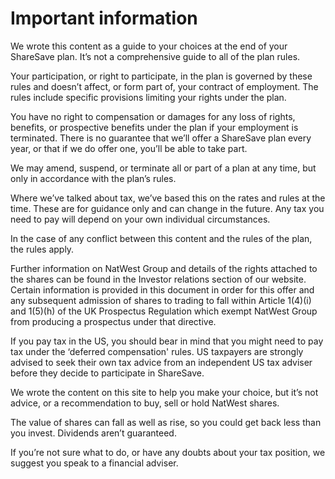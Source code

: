 # Important information

We wrote this content as a guide to your choices at the end of your ShareSave plan. It’s not a comprehensive guide to all of the plan rules.

Your participation, or right to participate, in the plan is governed by these rules and doesn’t affect, or form part of, your contract of employment. The rules include specific provisions limiting your rights under the plan.

You have no right to compensation or damages for any loss of rights, benefits, or prospective benefits under the plan if your employment is terminated. There is no guarantee that we’ll offer a ShareSave plan every year, or that if we do offer one, you’ll be able to take part.

We may amend, suspend, or terminate all or part of a plan at any time, but only in accordance with the plan’s rules.

Where we’ve talked about tax, we’ve based this on the rates and rules at the time. These are for guidance only and can change in the future. Any tax you need to pay will depend on your own individual circumstances.

In the case of any conflict between this content and the rules of the plan, the rules apply.

Further information on NatWest Group and details of the rights attached to the shares can be found in the Investor relations section of our website. Certain information is provided in this document in order for this offer and any subsequent admission of shares to trading to fall within Article 1(4)(i) and 1(5)(h) of the UK Prospectus Regulation which exempt NatWest Group from producing a prospectus under that directive.

If you pay tax in the US, you should bear in mind that you might need to pay tax under the ‘deferred compensation' rules. US taxpayers are strongly advised to seek their own tax advice from an independent US tax adviser before they decide to participate in ShareSave.

We wrote the content on this site to help you make your choice, but it’s not advice, or a recommendation to buy, sell or hold NatWest shares.

The value of shares can fall as well as rise, so you could get back less than you invest. Dividends aren’t guaranteed.

If you’re not sure what to do, or have any doubts about your tax position, we suggest you speak to a financial adviser.
